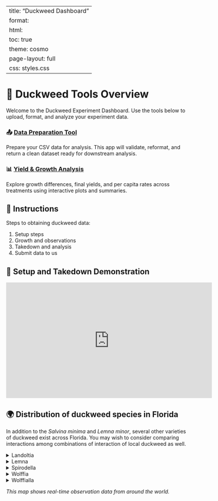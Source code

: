 
---
title: "Duckweed Dashboard"
format:
  html:
    toc: true
    theme: cosmo
    page-layout: full
    css: styles.css
---

# 🧪 Duckweed Tools Overview

Welcome to the Duckweed Experiment Dashboard. Use the tools below to upload, format, and analyze your experiment data.

::: {.grid}
::: {.g-col-6}
### 📤 [Data Preparation Tool](../prep_app/)

Prepare your CSV data for analysis. This app will validate, reformat, and return a clean dataset ready for downstream analysis.
:::

::: {.g-col-6}
### 📊 [Yield & Growth Analysis](../analysis_app/)

Explore growth differences, final yields, and per capita rates across treatments using interactive plots and summaries.
:::
:::

## 🧭 Instructions

Steps to obtaining duckweed data:

1. Setup steps
2. Growth and observations
3. Takedown and analysis
4. Submit data to us


## 🦆 Setup and Takedown Demonstration

<iframe width="560" height="315" src="https://www.youtube.com/embed/U0f4n8zRg14?si=VSo5ZNHx4LAdNvid" title="Duckweed Video" frameborder="0" allow="accelerometer; autoplay; clipboard-write; encrypted-media; gyroscope; picture-in-picture; web-share" referrerpolicy="strict-origin-when-cross-origin" allowfullscreen></iframe>

## 🌍 Distribution of duckweed species in Florida

In addition to the _Salvina minima_ and _Lemna minor_, several other varieties of duckweed exist across Florida.  You may wish to consider comparing interactions among combinations of interaction of local duckweed as well. 


::: {.panel}
<details>
  <summary>Landoltia</summary>
  Distribution:   [Landoltia on iNaturalist](https://www.inaturalist.org/taxa/72211-Landoltia)   (Dotted Duckweed)
  
    [https://plant-directory.ifas.ufl.edu/plant-directory/landoltia-punctata](https://plant-directory.ifas.ufl.edu/plant-directory/landoltia-punctata)

    Species: Landoltia punctata

    Origin: Introduced from Australia and Southeast Asia

    Size: Fronds 1–3 mm wide, elliptical shape

    Roots: 2–5 per frond

    Distinctive Features: Lacks red dot on upper frond (unlike Spirodela),  underside has sunken glands, giving a dotted texture

    Habitat: Common in slow-moving waters, ponds, and swamps throughout Florida

    Status: Non-native; likely introduced via aquarium trade 

</details>
:::

::: {.panel}
<details>
<summary>Lemna</summary>
  - Distribution: [Lemna](https://www.inaturalist.org/taxa/54519-Lemna)
  
  - Species in Florida: Lemna minor, Lemna valdiviana, and Lemna perpusilla

  - Size: Fronds up to 6 mm long

  - Roots: Single root per frond

  - Distinctive Features: Flat, oval-shaped fronds. Forms dense mats on water surfaces

  - Habitat: Still or sluggish waters like ponds and ditches

  - Status: Native
plant-directory.ifas.ufl.edu

  
</details>
:::


::: {.panel}
<details>
<summary>Spirodella</summary>

</details>
:::


::: {.panel}
<details>
<summary>Wolffia</summary>

</details>
:::
 
 
::: {.panel}
<details>
<summary>Wolffialla</summary>

</details>
:::

    

_This map shows real-time observation data from around the world._ 